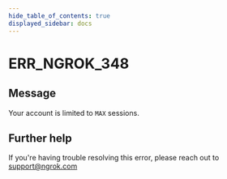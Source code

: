 ```yaml
---
hide_table_of_contents: true
displayed_sidebar: docs
---
```



# ERR_NGROK_348

## Message

Your account is limited to `MAX` sessions.

<ErrorDetails error="err_ngrok_348" />

## Further help

If you're having trouble resolving this error, please reach out to [support@ngrok.com](mailto:support@ngrok.com?subject=Help%20with%20ERR_NGROK_348)
